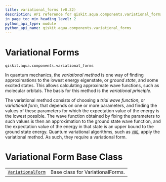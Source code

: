 ```yaml
---
title: variational_forms (v0.32)
description: API reference for qiskit.aqua.components.variational_forms in qiskit v0.32
in_page_toc_min_heading_level: 2
python_api_type: module
python_api_name: qiskit.aqua.components.variational_forms
---
```


<span id="module-qiskit.aqua.components.variational_forms" />

<span id="qiskit-aqua-components-variational-forms" />

<span id="variational-forms-qiskit-aqua-components-variational-forms" />

# Variational Forms

`qiskit.aqua.components.variational_forms`

In quantum mechanics, the *variational method* is one way of finding approximations to the lowest energy eigenstate, or *ground state*, and some excited states. This allows calculating approximate wave functions, such as molecular orbitals. The basis for this method is the *variational principle*.

The variational method consists of choosing a *trial wave function*, or *variational form*, that depends on one or more parameters, and finding the values of these parameters for which the expectation value of the energy is the lowest possible. The wave function obtained by fixing the parameters to such values is then an approximation to the ground state wave function, and the expectation value of the energy in that state is an upper bound to the ground state energy. Quantum variational algorithms, such as [`VQE`](qiskit.aqua.algorithms.VQE "qiskit.aqua.algorithms.VQE"), apply the variational method. As such, they require a variational form.

# Variational Form Base Class

|                                                                                                                                          |                                  |
| ---------------------------------------------------------------------------------------------------------------------------------------- | -------------------------------- |
| [`VariationalForm`](qiskit.aqua.components.variational_forms.VariationalForm "qiskit.aqua.components.variational_forms.VariationalForm") | Base class for VariationalForms. |

